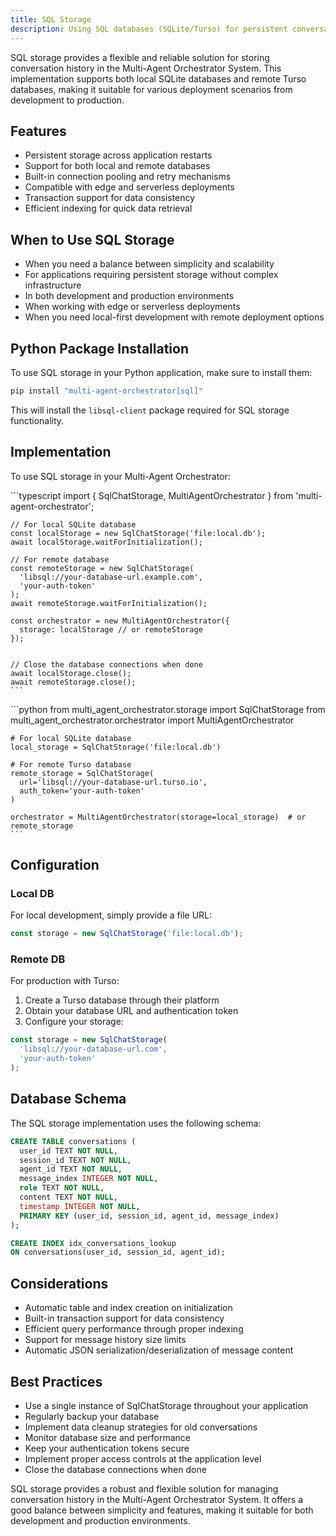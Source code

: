 ```yaml
---
title: SQL Storage
description: Using SQL databases (SQLite/Turso) for persistent conversation storage in the Multi-Agent Orchestrator System
---
```


SQL storage provides a flexible and reliable solution for storing conversation history in the Multi-Agent Orchestrator System. This implementation supports both local SQLite databases and remote Turso databases, making it suitable for various deployment scenarios from development to production.

## Features

- Persistent storage across application restarts
- Support for both local and remote databases
- Built-in connection pooling and retry mechanisms
- Compatible with edge and serverless deployments
- Transaction support for data consistency
- Efficient indexing for quick data retrieval

## When to Use SQL Storage

- When you need a balance between simplicity and scalability
- For applications requiring persistent storage without complex infrastructure
- In both development and production environments
- When working with edge or serverless deployments
- When you need local-first development with remote deployment options

## Python Package Installation

To use SQL storage in your Python application, make sure to install them:

```bash
pip install "multi-agent-orchestrator[sql]"
```

This will install the `libsql-client` package required for SQL storage functionality.

## Implementation

To use SQL storage in your Multi-Agent Orchestrator:


<Tabs syncKey="runtime">
  <TabItem label="TypeScript" icon="seti:typescript" color="blue">
    ```typescript
    import { SqlChatStorage, MultiAgentOrchestrator } from 'multi-agent-orchestrator';

    // For local SQLite database
    const localStorage = new SqlChatStorage('file:local.db');
    await localStorage.waitForInitialization();

    // For remote database
    const remoteStorage = new SqlChatStorage(
      'libsql://your-database-url.example.com',
      'your-auth-token'
    );
    await remoteStorage.waitForInitialization();

    const orchestrator = new MultiAgentOrchestrator({
      storage: localStorage // or remoteStorage
    });


    // Close the database connections when done
    await localStorage.close();
    await remoteStorage.close();
    ```
  </TabItem>
  <TabItem label="Python" icon="seti:python">
    ```python
    from multi_agent_orchestrator.storage import SqlChatStorage
    from multi_agent_orchestrator.orchestrator import MultiAgentOrchestrator

    # For local SQLite database
    local_storage = SqlChatStorage('file:local.db')

    # For remote Turso database
    remote_storage = SqlChatStorage(
      url='libsql://your-database-url.turso.io',
      auth_token='your-auth-token'
    )

    orchestrator = MultiAgentOrchestrator(storage=local_storage)  # or remote_storage
    ```
  </TabItem>
</Tabs>

## Configuration

### Local DB
For local development, simply provide a file URL:
```typescript
const storage = new SqlChatStorage('file:local.db');
```

### Remote DB
For production with Turso:
1. Create a Turso database through their platform
2. Obtain your database URL and authentication token
3. Configure your storage:
```typescript
const storage = new SqlChatStorage(
  'libsql://your-database-url.com',
  'your-auth-token'
);
```

## Database Schema

The SQL storage implementation uses the following schema:

```sql
CREATE TABLE conversations (
  user_id TEXT NOT NULL,
  session_id TEXT NOT NULL,
  agent_id TEXT NOT NULL,
  message_index INTEGER NOT NULL,
  role TEXT NOT NULL,
  content TEXT NOT NULL,
  timestamp INTEGER NOT NULL,
  PRIMARY KEY (user_id, session_id, agent_id, message_index)
);

CREATE INDEX idx_conversations_lookup 
ON conversations(user_id, session_id, agent_id);
```

## Considerations

- Automatic table and index creation on initialization
- Built-in transaction support for data consistency
- Efficient query performance through proper indexing
- Support for message history size limits
- Automatic JSON serialization/deserialization of message content

## Best Practices

- Use a single instance of SqlChatStorage throughout your application
- Regularly backup your database
- Implement data cleanup strategies for old conversations
- Monitor database size and performance
- Keep your authentication tokens secure
- Implement proper access controls at the application level
- Close the database connections when done

SQL storage provides a robust and flexible solution for managing conversation history in the Multi-Agent Orchestrator System. It offers a good balance between simplicity and features, making it suitable for both development and production environments.